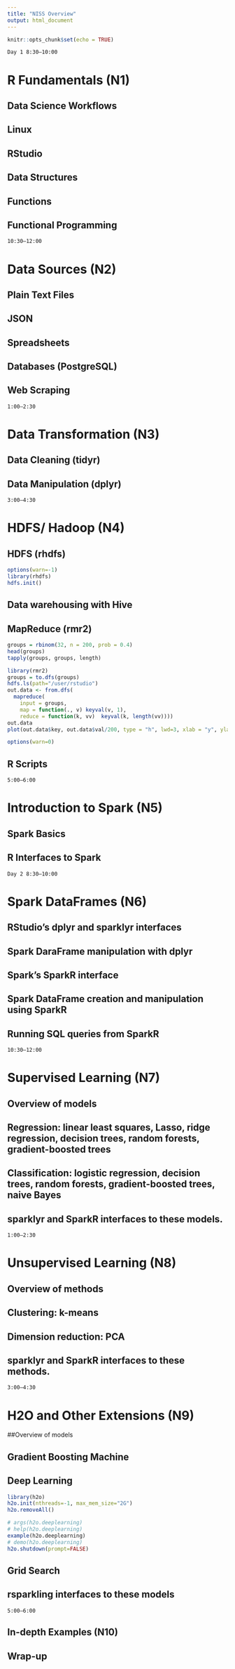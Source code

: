 ```yaml
---
title: "NISS Overview"
output: html_document
---
```


```r
knitr::opts_chunk$set(echo = TRUE)
```

```
Day 1 8:30–10:00
```
# R Fundamentals (N1)

## Data Science Workflows

## Linux

## RStudio

## Data Structures

## Functions

## Functional Programming

```
10:30–12:00
```
# Data Sources (N2)

## Plain Text Files

## JSON

## Spreadsheets

## Databases (PostgreSQL)

## Web Scraping

```
1:00–2:30
```
# Data Transformation (N3)

## Data Cleaning (tidyr)

## Data Manipulation (dplyr)

```
3:00–4:30 
```
# HDFS/ Hadoop (N4)

## HDFS (rhdfs)

```r
options(warn=-1)
library(rhdfs)
hdfs.init()
```

## Data warehousing with Hive

## MapReduce (rmr2)

```r
groups = rbinom(32, n = 200, prob = 0.4)
head(groups)
tapply(groups, groups, length)
```

```r
library(rmr2)
groups = to.dfs(groups)
hdfs.ls(path="/user/rstudio")
out.data <- from.dfs(
  mapreduce(
    input = groups, 
    map = function(., v) keyval(v, 1), 
    reduce = function(k, vv)  keyval(k, length(vv))))
out.data
plot(out.data$key, out.data$val/200, type = "h", lwd=3, xlab = "y", ylab = "p(y)")
```

```r
options(warn=0)
```

## R Scripts

```
5:00–6:00 
```
# Introduction to Spark (N5)

## Spark Basics

## R Interfaces to Spark

```
Day 2 8:30–10:00
```
# Spark DataFrames (N6)

## RStudio's dplyr and sparklyr interfaces

## Spark DaraFrame manipulation with dplyr

## Spark’s SparkR interface

## Spark DataFrame creation and manipulation using SparkR

## Running SQL queries from SparkR

```
10:30–12:00 
```
# Supervised Learning (N7)

## Overview of models

## Regression: linear least squares, Lasso, ridge regression, decision trees, random forests, gradient-boosted trees

## Classification: logistic regression, decision trees, random forests, gradient-boosted trees, naive Bayes

## sparklyr and SparkR interfaces to these models.

```
1:00–2:30 
```
# Unsupervised Learning (N8)

## Overview of methods

## Clustering: k-means

## Dimension reduction: PCA

## sparklyr and SparkR interfaces to these methods.

```
3:00–4:30
```
# H2O and Other Extensions (N9)

##Overview of models

## Gradient Boosting Machine

## Deep Learning

```r
library(h2o)
h2o.init(nthreads=-1, max_mem_size="2G")
h2o.removeAll()

# args(h2o.deeplearning)
# help(h2o.deeplearning)
example(h2o.deeplearning)
# demo(h2o.deeplearning)
h2o.shutdown(prompt=FALSE)
```

## Grid Search

## rsparkling interfaces to these models

```
5:00–6:00 
```
## In-depth Examples (N10)

## Wrap-up